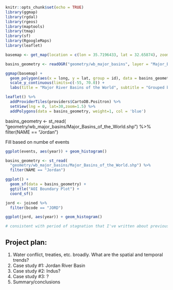 ```r
knitr::opts_chunk$set(echo = TRUE)
library(ggmap)
library(rgdal)
library(rgeos)
library(maptools)
library(tmap)
library(sf)
library(RgoogleMaps)
library(leaflet)
```

```r
basemap <- get_map(location = c(lon = 35.7196433, lat = 32.65874), zoom = 1, scale = 2, maptype = "terrain", size=c(480,1000))

basins_geometry <- readOGR("geometry/wb_major_basins", layer = "Major_Basins_of_the_World")
```

```r
ggmap(basemap) + 
  geom_polygon(aes(x = long, y = lat, group = id), data = basins_geometry, color = "white", fill = "orangered4", alpha = .4, size = .2) + 
  scale_y_continuous(limits=c(-55, 70.0)) + 
  labs(title = "Major River Basins of the World", subtitle = "Grouped by XXX", caption = "Source: World Bank 2017, Google Maps")
```


```r
leaflet() %>% 
  addProviderTiles(providers$CartoDB.Positron) %>% 
  setView(lng = 0, lat=30,zoom=1.5) %>% 
  addPolygons(data = basins_geometry, weight=1, col = 'blue')
```

basins_geometry <- st_read(
  "geometry/wb_major_basins/Major_Basins_of_the_World.shp") %>%
  filter(NAME == "Jordan")

Fill based on numbe of events
```r
ggplot(events, aes(year)) + geom_histogram() 

basins_geometry <- st_read(
  "geometry/wb_major_basins/Major_Basins_of_the_World.shp") %>%
  filter(NAME == "Jordan")

ggplot() + 
  geom_sf(data = basins_geometry) + 
  ggtitle("AOI Boundary Plot") + 
  coord_sf()
```

```r
jord <- joined %>%
  filter(bcode == "JORD")

ggplot(jord, aes(year)) + geom_histogram()

# consistent with period of stagnation that I've written about previously
```

## Project plan:
1. Water conflict, treaties, etc. broadly. What are the spatial and temporal trends? 
2. Case study #1: Jordan River Basin
3. Case study #2: Indus? 
4. Case study #3: ? 
5. Summary/conclusions
